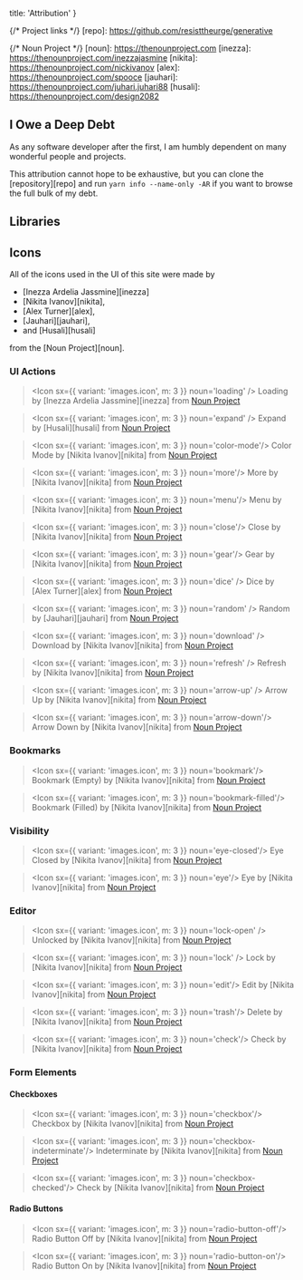 
  title: 'Attribution'
}

{/* Project links */}
[repo]: <https://github.com/resisttheurge/generative>

{/* Noun Project */}
[noun]: <https://thenounproject.com>
[inezza]: <https://thenounproject.com/inezzajasmine>
[nikita]: <https://thenounproject.com/nickivanov>
[alex]: <https://thenounproject.com/spooce>
[jauhari]: <https://thenounproject.com/juhari.juhari88>
[husali]: <https://thenounproject.com/design2082>

## I Owe a Deep Debt

As any software developer after the first, 
I am humbly dependent on many wonderful people and projects. 

This attribution cannot hope to be exhaustive, but you can clone the [repository][repo] 
and run `yarn info --name-only -AR` if you want to browse the full bulk of my debt.

## Libraries

## Icons

All of the icons used in the UI of this site were made by 

  - [Inezza Ardelia Jassmine][inezza]
  - [Nikita Ivanov][nikita],
  - [Alex Turner][alex],
  - [Jauhari][jauhari],
  - and [Husali][husali]
  
from the [Noun Project][noun]. 

### UI Actions

> <Icon sx={{ variant: 'images.icon', m: 3 }} noun='loading' />
> Loading by [Inezza Ardelia Jassmine][inezza] from <a href="https://thenounproject.com/browse/icons/term/loading/" target="_blank" title="Loading Icons">Noun Project</a>

> <Icon sx={{ variant: 'images.icon', m: 3 }} noun='expand' />
> Expand by [Husali][husali] from <a href="https://thenounproject.com/browse/icons/term/expand/" target="_blank" title="Expand Icons">Noun Project</a>

> <Icon sx={{ variant: 'images.icon', m: 3 }} noun='color-mode'/> 
> Color Mode by [Nikita Ivanov][nikita] from <a href="https://thenounproject.com/browse/icons/term/color-mode/" target="_blank" title="Color Mode Icons">Noun Project</a>

> <Icon sx={{ variant: 'images.icon', m: 3 }} noun='more'/> 
> More by [Nikita Ivanov][nikita] from <a href="https://thenounproject.com/browse/icons/term/more/" target="_blank" title="More Icons">Noun Project</a>

> <Icon sx={{ variant: 'images.icon', m: 3 }} noun='menu'/> 
> Menu by [Nikita Ivanov][nikita] from <a href="https://thenounproject.com/browse/icons/term/menu/" target="_blank" title="Menu Icons">Noun Project</a>

> <Icon sx={{ variant: 'images.icon', m: 3 }} noun='close'/> 
> Close by [Nikita Ivanov][nikita] from <a href="https://thenounproject.com/browse/icons/term/close/" target="_blank" title="Close Icons">Noun Project</a>

> <Icon sx={{ variant: 'images.icon', m: 3 }} noun='gear'/> 
> Gear by [Nikita Ivanov][nikita] from <a href="https://thenounproject.com/browse/icons/term/gear/" target="_blank" title="Gear Icons">Noun Project</a>

> <Icon sx={{ variant: 'images.icon', m: 3 }} noun='dice' />
> Dice by [Alex Turner][alex] from <a href="https://thenounproject.com/browse/icons/term/dice/" target="_blank" title="Dice Icons">Noun Project</a>

> <Icon sx={{ variant: 'images.icon', m: 3 }} noun='random' />
> Random by [Jauhari][jauhari] from <a href="https://thenounproject.com/browse/icons/term/random/" target="_blank" title="Random Icons">Noun Project</a>

> <Icon sx={{ variant: 'images.icon', m: 3 }} noun='download' />
> Download by [Nikita Ivanov][nikita] from <a href="https://thenounproject.com/browse/icons/term/download/" target="_blank" title="Download Icons">Noun Project</a>

> <Icon sx={{ variant: 'images.icon', m: 3 }} noun='refresh' />
> Refresh by [Nikita Ivanov][nikita] from <a href="https://thenounproject.com/browse/icons/term/refresh/" target="_blank" title="Refresh Icons">Noun Project</a>

> <Icon sx={{ variant: 'images.icon', m: 3 }} noun='arrow-up' />
> Arrow Up by [Nikita Ivanov][nikita] from <a href="https://thenounproject.com/browse/icons/term/arrow-up/" target="_blank" title="Arrow Up Icons">Noun Project</a>

> <Icon sx={{ variant: 'images.icon', m: 3 }} noun='arrow-down'/>
> Arrow Down by [Nikita Ivanov][nikita] from <a href="https://thenounproject.com/browse/icons/term/arrow-down/" target="_blank" title="Arrow Down Icons">Noun Project</a>

### Bookmarks

> <Icon sx={{ variant: 'images.icon', m: 3 }} noun='bookmark'/> 
> Bookmark (Empty) by [Nikita Ivanov][nikita] from <a href="https://thenounproject.com/browse/icons/term/bookmark/" target="_blank" title="Bookmark Icons">Noun Project</a>

> <Icon sx={{ variant: 'images.icon', m: 3 }} noun='bookmark-filled'/> 
> Bookmark (Filled) by [Nikita Ivanov][nikita] from <a href="https://thenounproject.com/browse/icons/term/bookmark/" target="_blank" title="Bookmark Icons">Noun Project</a>

### Visibility

> <Icon sx={{ variant: 'images.icon', m: 3 }} noun='eye-closed'/> 
> Eye Closed by [Nikita Ivanov][nikita] from <a href="https://thenounproject.com/browse/icons/term/eye-closed/" target="_blank" title="Eye Closed Icons">Noun Project</a>

> <Icon sx={{ variant: 'images.icon', m: 3 }} noun='eye'/> 
> Eye by [Nikita Ivanov][nikita] from <a href="https://thenounproject.com/browse/icons/term/eye/" target="_blank" title="Eye Icons">Noun Project</a>

### Editor

> <Icon sx={{ variant: 'images.icon', m: 3 }} noun='lock-open' />
> Unlocked by [Nikita Ivanov][nikita] from <a href="https://thenounproject.com/browse/icons/term/unlocked/" target="_blank" title="Unlocked Icons">Noun Project</a>

> <Icon sx={{ variant: 'images.icon', m: 3 }} noun='lock' />
> Lock by [Nikita Ivanov][nikita] from <a href="https://thenounproject.com/browse/icons/term/lock/" target="_blank" title="Lock Icons">Noun Project</a>

> <Icon sx={{ variant: 'images.icon', m: 3 }} noun='edit'/> 
> Edit by [Nikita Ivanov][nikita] from <a href="https://thenounproject.com/browse/icons/term/edit/" target="_blank" title="Edit Icons">Noun Project</a>

> <Icon sx={{ variant: 'images.icon', m: 3 }} noun='trash'/> 
> Delete by [Nikita Ivanov][nikita] from <a href="https://thenounproject.com/browse/icons/term/delete/" target="_blank" title="Delete Icons">Noun Project</a>

> <Icon sx={{ variant: 'images.icon', m: 3 }} noun='check'/> 
> Check by [Nikita Ivanov][nikita] from <a href="https://thenounproject.com/browse/icons/term/check/" target="_blank" title="Check Icons">Noun Project</a>

### Form Elements

#### Checkboxes

> <Icon sx={{ variant: 'images.icon', m: 3 }} noun='checkbox'/> 
> Checkbox by [Nikita Ivanov][nikita] from <a href="https://thenounproject.com/browse/icons/term/checkbox/" target="_blank" title="Checkbox Icons">Noun Project</a>

> <Icon sx={{ variant: 'images.icon', m: 3 }} noun='checkbox-indeterminate'/> 
> Indeterminate by [Nikita Ivanov][nikita] from <a href="https://thenounproject.com/browse/icons/term/indeterminate/" target="_blank" title="Indeterminate Icons">Noun Project</a>

> <Icon sx={{ variant: 'images.icon', m: 3 }} noun='checkbox-checked'/> 
> Check by [Nikita Ivanov][nikita] from <a href="https://thenounproject.com/browse/icons/term/check/" target="_blank" title="Check Icons">Noun Project</a>

#### Radio Buttons

> <Icon sx={{ variant: 'images.icon', m: 3 }} noun='radio-button-off'/> 
> Radio Button Off by [Nikita Ivanov][nikita] from <a href="https://thenounproject.com/browse/icons/term/radio-button-off/" target="_blank" title="Radio Button Off Icons">Noun Project</a>

> <Icon sx={{ variant: 'images.icon', m: 3 }} noun='radio-button-on'/> 
> Radio Button On by [Nikita Ivanov][nikita] from <a href="https://thenounproject.com/browse/icons/term/radio-button-on/" target="_blank" title="Radio Button On Icons">Noun Project</a>
